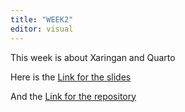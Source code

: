 ```yaml
---
title: "WEEK2"
editor: visual
---
```


This week is about Xaringan and Quarto

Here is the [Link for the slides](https://padakkkkkkk.github.io/forXaringan/)

And the [Link for the repository](https://github.com/padakkkkkkk/forXaringan)